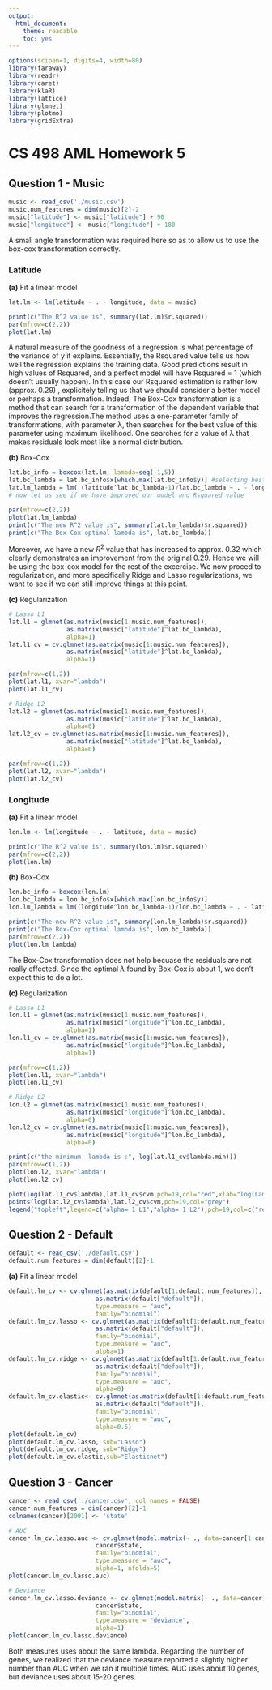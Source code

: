 ```yaml
---
output:
  html_document:
    theme: readable
    toc: yes
---
```

```r
options(scipen=1, digits=4, width=80)
library(faraway)
library(readr)
library(caret)
library(klaR)
library(lattice)
library(glmnet)
library(plotmo)
library(gridExtra)
```

# CS 498 AML Homework 5
## Question 1 - Music
```r
music <- read_csv('./music.csv')
music.num_features = dim(music)[2]-2
music["latitude"] <- music["latitude"] + 90
music["longitude"] <- music["longitude"] + 180
```
A small angle transformation was required here so as to allow us to use the box-cox transformation correctly.

### Latitude
**(a)** Fit a linear model

```r
lat.lm <- lm(latitude ~ . - longitude, data = music)
```

```r
print(c("The R^2 value is", summary(lat.lm)$r.squared))
par(mfrow=c(2,2))
plot(lat.lm)
```
A natural measure of the goodness of a regression is what percentage of the variance of y it explains. Essentially, the Rsquared value tells us how well the regression explains the training data. Good predictions result in high values of Rsquared, and a perfect model will have Rsquared = 1 (which doesn’t usually happen). In this case our Rsquared estimation is rather low (approx. 0.29) , explicitely telling us that we should consider a better model or perhaps a transformation. Indeed, The Box-Cox transformation is a method that can search for a transformation of the dependent variable that improves the regression.The method uses a one-parameter family of transformations, with parameter λ, then searches for the best value of this parameter using maximum likelihood. One searches for a value of λ that makes residuals look most like a normal distribution.

**(b)** Box-Cox

```r
lat.bc_info = boxcox(lat.lm, lambda=seq(-1,5))
lat.bc_lambda = lat.bc_info$x[which.max(lat.bc_info$y)] #selecting best lambda
lat.lm_lambda = lm( (latitude^lat.bc_lambda-1)/lat.bc_lambda ~ . - longitude, data=music)
# now let us see if we have improved our model and Rsquared value
```

```r
par(mfrow=c(2,2))
plot(lat.lm_lambda)
print(c("The new R^2 value is", summary(lat.lm_lambda)$r.squared))
print(c("The Box-Cox optimal lambda is", lat.bc_lambda))
```
Moreover, we have a new $R^2$ value that has increased to approx. $0.32$ which clearly demonstrates an improvement from the original $0.29$. Hence we will be using the box-cox model for the rest of the excercise. We now proced to regularization, and more specifically Ridge and Lasso regularizations, we want to see if we can still improve things at this point.

**(c)** Regularization
```r
# Lasso L1
lat.l1 = glmnet(as.matrix(music[1:music.num_features]),
				as.matrix(music["latitude"]^lat.bc_lambda),
				alpha=1)
lat.l1_cv = cv.glmnet(as.matrix(music[1:music.num_features]),
				as.matrix(music["latitude"]^lat.bc_lambda),
				alpha=1)
```
```r
par(mfrow=c(1,2))
plot(lat.l1, xvar="lambda")
plot(lat.l1_cv)
```


```r
# Ridge L2
lat.l2 = glmnet(as.matrix(music[1:music.num_features]),
				as.matrix(music["latitude"]^lat.bc_lambda),
				alpha=0)
lat.l2_cv = cv.glmnet(as.matrix(music[1:music.num_features]),
				as.matrix(music["latitude"]^lat.bc_lambda),
				alpha=0)
```
```r
par(mfrow=c(1,2))
plot(lat.l2, xvar="lambda")
plot(lat.l2_cv)
```


### Longitude
**(a)** Fit a linear model
```r
lon.lm <- lm(longitude ~ . - latitude, data = music)
```
```r
print(c("The R^2 value is", summary(lon.lm)$r.squared))
par(mfrow=c(2,2))
plot(lon.lm)
```

**(b)** Box-Cox

```r
lon.bc_info = boxcox(lon.lm)
lon.bc_lambda = lon.bc_info$x[which.max(lon.bc_info$y)]
lon.lm_lambda = lm((longitude^lon.bc_lambda-1)/lon.bc_lambda ~ . - latitude, data=music)
```
```r
print(c("The new R^2 value is", summary(lon.lm_lambda)$r.squared))
print(c("The Box-Cox optimal lambda is", lon.bc_lambda))
par(mfrow=c(2,2))
plot(lon.lm_lambda)
```

The Box-Cox transformation does not help becuase the residuals are not really effected. Since the optimal $\lambda$ found by Box-Cox is about $1$, we don't expect this to do a lot.

**(c)** Regularization
```r
# Lasso L1
lon.l1 = glmnet(as.matrix(music[1:music.num_features]),
				as.matrix(music["longitude"]^lon.bc_lambda),
				alpha=1)
lon.l1_cv = cv.glmnet(as.matrix(music[1:music.num_features]),
				as.matrix(music["longitude"]^lon.bc_lambda),
				alpha=1)
```
```r
par(mfrow=c(1,2))
plot(lon.l1, xvar="lambda")
plot(lon.l1_cv)
```

```r
# Ridge L2
lon.l2 = glmnet(as.matrix(music[1:music.num_features]),
				as.matrix(music["longitude"]^lon.bc_lambda),
				alpha=0)
lon.l2_cv = cv.glmnet(as.matrix(music[1:music.num_features]),
				as.matrix(music["longitude"]^lon.bc_lambda),
				alpha=0)
```
```r
print(c("the minimum  lambda is :", log(lat.l1_cv$lambda.min)))
par(mfrow=c(1,2))
plot(lon.l2, xvar="lambda")
plot(lon.l2_cv)
```

```r
plot(log(lat.l1_cv$lambda),lat.l1_cv$cvm,pch=19,col="red",xlab="log(Lambda)",ylab=lat.l1_cv$name)
points(log(lat.l2_cv$lambda),lat.l2_cv$cvm,pch=19,col="grey")
legend("topleft",legend=c("alpha= 1 L1","alpha= 1 L2"),pch=19,col=c("red","grey"))
```


## Question 2 - Default
```r
default <- read_csv('./default.csv')
default.num_features = dim(default)[2]-1
```
**(a)** Fit a linear model
```r
default.lm_cv <- cv.glmnet(as.matrix(default[1:default.num_features]),
						as.matrix(default["default"]),
						type.measure = "auc",
						family="binomial")
default.lm_cv.lasso <- cv.glmnet(as.matrix(default[1:default.num_features]),
						as.matrix(default["default"]),
						family="binomial",
						type.measure = "auc",
						alpha=1)
default.lm_cv.ridge <- cv.glmnet(as.matrix(default[1:default.num_features]),
						as.matrix(default["default"]),
						family="binomial",
						type.measure = "auc",
						alpha=0)
default.lm_cv.elastic<- cv.glmnet(as.matrix(default[1:default.num_features]),
						as.matrix(default["default"]),
						family="binomial",
						type.measure = "auc",
						alpha=0.5)
plot(default.lm_cv)
plot(default.lm_cv.lasso, sub="Lasso")
plot(default.lm_cv.ridge, sub="Ridge")
plot(default.lm_cv.elastic,sub="Elasticnet")
```


## Question 3 - Cancer
```r
cancer <- read_csv('./cancer.csv', col_names = FALSE)
cancer.num_features = dim(cancer)[2]-1
colnames(cancer)[2001] <- 'state'

# AUC
cancer.lm_cv.lasso.auc <- cv.glmnet(model.matrix(~ ., data=cancer[1:cancer.num_features]),
						cancer$state,
						family="binomial",
						type.measure = "auc",
						alpha=1, nfolds=5)
plot(cancer.lm_cv.lasso.auc)

# Deviance
cancer.lm_cv.lasso.deviance <- cv.glmnet(model.matrix(~ ., data=cancer[1:cancer.num_features]),
						cancer$state,
						family="binomial",
						type.measure = "deviance",
						alpha=1)
plot(cancer.lm_cv.lasso.deviance)
```

Both measures uses about the same lambda. Regarding the number of genes, we realized that the deviance measure reported a slightly higher number than AUC when we ran it multiple times. AUC uses about 10 genes, but deviance uses about 15-20 genes. 